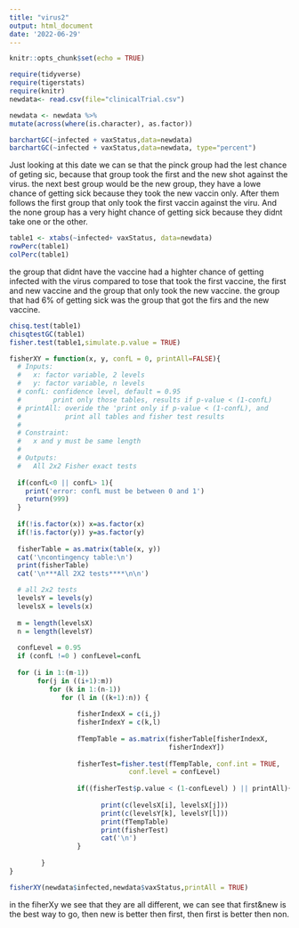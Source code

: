 ```yaml
---
title: "virus2"
output: html_document
date: '2022-06-29'
---
```


```r
knitr::opts_chunk$set(echo = TRUE)
```

```r
require(tidyverse)
require(tigerstats)
require(knitr)
newdata<- read.csv(file="clinicalTrial.csv")
```


```r
newdata <- newdata %>%
mutate(across(where(is.character), as.factor))
```

```r
barchartGC(~infected + vaxStatus,data=newdata)
barchartGC(~infected + vaxStatus,data=newdata, type="percent")

```

Just looking at this date we can se that the pinck group had the lest chance of geting sic, because that group took the first and the new shot against the virus. the next best group would be the new group, they have a lowe chance of getting sick because they took the new vaccin only. After them follows the first group that only took the first vaccin against the viru. And the none group has a very hight chance of getting sick because they didnt take one or the other.

```r
table1 <- xtabs(~infected+ vaxStatus, data=newdata)
rowPerc(table1)
colPerc(table1)
```

the group that didnt have the vaccine had a highter chance of getting infected with the virus compared to tose that took the first vaccine, the first and new vaccine and the group that only took the new vaccine. the group that had 6% of getting sick was the group that got the firs and the new vaccine.

```r
chisq.test(table1)
chisqtestGC(table1)
fisher.test(table1,simulate.p.value = TRUE)
```


```r
fisherXY = function(x, y, confL = 0, printAll=FALSE){
  # Inputs: 
  #   x: factor variable, 2 levels
  #   y: factor variable, n levels
  # confL: confidence level, default = 0.95
  #        print only those tables, results if p-value < (1-confL)
  # printAll: overide the 'print only if p-value < (1-confL), and
  #           print all tables and fisher test results
  #
  # Constraint:
  #   x and y must be same length
  #
  # Outputs:
  #   All 2x2 Fisher exact tests
  
  if(confL<0 || confL> 1){
    print('error: confL must be between 0 and 1')
    return(999)
  }
  
  if(!is.factor(x)) x=as.factor(x)
  if(!is.factor(y)) y=as.factor(y)
  
  fisherTable = as.matrix(table(x, y))
  cat('\ncontingency table:\n')
  print(fisherTable)
  cat('\n***All 2X2 tests****\n\n')

  # all 2x2 tests
  levelsY = levels(y)
  levelsX = levels(x)
  
  m = length(levelsX)
  n = length(levelsY)
  
  confLevel = 0.95
  if (confL !=0 ) confLevel=confL
  
  for (i in 1:(m-1))
       for(j in ((i+1):m))
          for (k in 1:(n-1))
             for (l in ((k+1):n)) {
                
                 fisherIndexX = c(i,j)
                 fisherIndexY = c(k,l)
                 
                 fTempTable = as.matrix(fisherTable[fisherIndexX,
                                        fisherIndexY])
                 
                 fisherTest=fisher.test(fTempTable, conf.int = TRUE, 
                              conf.level = confLevel)
                 
                 if((fisherTest$p.value < (1-confLevel) ) || printAll){
                   
                       print(c(levelsX[i], levelsX[j]))
                       print(c(levelsY[k], levelsY[l]))
                       print(fTempTable)
                       print(fisherTest)
                       cat('\n')
                 }
                 
        }
}

```
```r
fisherXY(newdata$infected,newdata$vaxStatus,printAll = TRUE)
```

in the fiherXy we see that they are all different, we can see that first&new is the best way to go, then new is better then first, then first is better then non.



